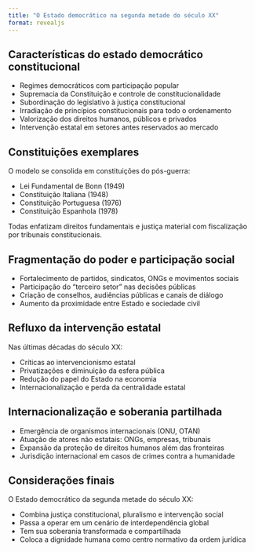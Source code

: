 ```yaml
---
title: "O Estado democrático na segunda metade do século XX"
format: revealjs
---
```


## Características do estado democrático constitucional

- Regimes democráticos com participação popular
- Supremacia da Constituição e controle de constitucionalidade
- Subordinação do legislativo à justiça constitucional
- Irradiação de princípios constitucionais para todo o ordenamento
- Valorização dos direitos humanos, públicos e privados
- Intervenção estatal em setores antes reservados ao mercado

## Constituições exemplares

O modelo se consolida em constituições do pós-guerra:

- Lei Fundamental de Bonn (1949)
- Constituição Italiana (1948)
- Constituição Portuguesa (1976)
- Constituição Espanhola (1978)

Todas enfatizam direitos fundamentais e justiça material com fiscalização por tribunais constitucionais.

## Fragmentação do poder e participação social

- Fortalecimento de partidos, sindicatos, ONGs e movimentos sociais
- Participação do “terceiro setor” nas decisões públicas
- Criação de conselhos, audiências públicas e canais de diálogo
- Aumento da proximidade entre Estado e sociedade civil

## Refluxo da intervenção estatal

Nas últimas décadas do século XX:

- Críticas ao intervencionismo estatal
- Privatizações e diminuição da esfera pública
- Redução do papel do Estado na economia
- Internacionalização e perda da centralidade estatal

## Internacionalização e soberania partilhada

- Emergência de organismos internacionais (ONU, OTAN)
- Atuação de atores não estatais: ONGs, empresas, tribunais
- Expansão da proteção de direitos humanos além das fronteiras
- Jurisdição internacional em casos de crimes contra a humanidade

## Considerações finais

O Estado democrático da segunda metade do século XX:

- Combina justiça constitucional, pluralismo e intervenção social
- Passa a operar em um cenário de interdependência global
- Tem sua soberania transformada e compartilhada
- Coloca a dignidade humana como centro normativo da ordem jurídica
